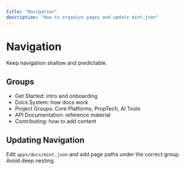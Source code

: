 ```yaml
---
title: "Navigation"
description: "How to organize pages and update mint.json"
---
```


# Navigation

Keep navigation shallow and predictable.

## Groups

- Get Started: intro and onboarding
- Docs System: how docs work
- Project Groups: Core Platforms, PropTech, AI Tools
- API Documentation: reference material
- Contributing: how to add content

## Updating Navigation

Edit `apps/docs/mint.json` and add page paths under the correct group. Avoid deep nesting.

